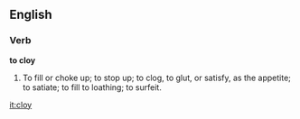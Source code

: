 ==English==

===Verb===

'''to cloy'''

#To fill or choke up; to stop up; to clog, to glut, or satisfy, as the appetite; to satiate; to fill to loathing; to surfeit.

[[it:cloy]]